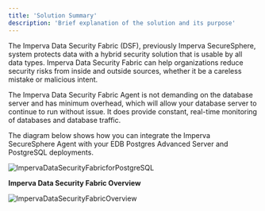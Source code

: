 ```yaml
---
title: 'Solution Summary'
description: 'Brief explanation of the solution and its purpose'
---
```


The Imperva Data Security Fabric (DSF), previously Imperva SecureSphere, system protects data with a hybrid security solution that is usable by all data types.  Imperva Data Security Fabric can help organizations reduce security risks from inside and outside sources, whether it be a careless mistake or malicious intent.

The Imperva Data Security Fabric Agent is not demanding on the database server and has minimum overhead, which will allow your database server to continue to run without issue. It does provide constant, real-time monitoring of databases and database traffic.

The diagram below shows how you can integrate the Imperva SecureSphere Agent with your EDB Postgres Advanced Server and PostgreSQL deployments.

![ImpervaDataSecurityFabricforPostgreSQL](Images/ImpervaDataSecurityFabricforPostgreSQL.png)

**Imperva Data Security Fabric Overview**

![ImpervaDataSecurityFabricOverview](Images/ImpervaDataSecurityFabricOverview.png)